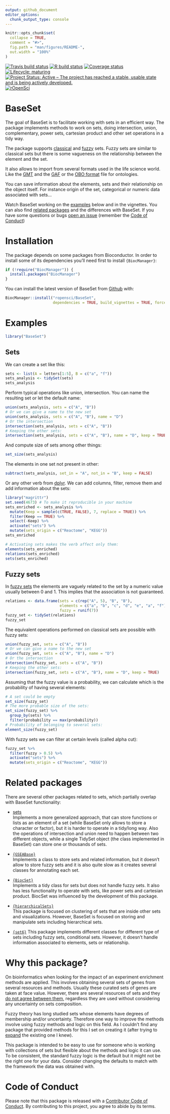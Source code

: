 ```yaml
---
output: github_document
editor_options: 
  chunk_output_type: console
---
```


<!-- README.md is generated from README.Rmd. Please edit that file -->

```r
knitr::opts_chunk$set(
  collapse = TRUE,
  comment = "#>",
  fig.path = "man/figures/README-",
  out.width = "100%"
)
```

<!-- badges: start -->
[![Travis build status](https://travis-ci.org/ropensci/BaseSet.svg?branch=master)](https://travis-ci.org/ropensci/BaseSet)
[![R build status](https://github.com/ropensci/BaseSet/workflows/R-CMD-check/badge.svg)](https://github.com/ropensci/BaseSet/actions)
[![Coverage status](https://codecov.io/gh/ropensci/BaseSet/branch/master/graph/badge.svg)](https://codecov.io/github/ropensci/BaseSet?branch=master)
[![Lifecycle: maturing](https://img.shields.io/badge/lifecycle-maturing-blue.svg)](https://lifecycle.r-lib.org/articles/stages.html#maturing)
[![Project Status: Active – The project has reached a stable, usable state and is being actively developed.](https://www.repostatus.org/badges/latest/active.svg)](https://www.repostatus.org/#active)
[![rOpenSci](https://badges.ropensci.org/359_status.svg)](https://github.com/ropensci/software-review/issues/359)

<!-- badges: end -->

# BaseSet

The goal of BaseSet is to facilitate working with sets in an efficient way. 
The package implements methods to work on sets, doing intersection, union, complementary, power sets, cartesian product and other set operations in a tidy way. 


The package supports [classical](https://en.wikipedia.org/wiki/Set_(mathematics)) and [fuzzy](https://en.wikipedia.org/wiki/Fuzzy_set) sets. 
Fuzzy sets are similar to classical sets but there is some vagueness on the relationship between the element and the set. 


It also allows to import from several formats used in the life science world. 
Like the [GMT](https://software.broadinstitute.org/cancer/software/gsea/wiki/index.php/Data_formats#GMT:_Gene_Matrix_Transposed_file_format_.28.2A.gmt.29) and the [GAF](http://geneontology.org/docs/go-annotation-file-gaf-format-2.1/) or the [OBO format](http://www.obofoundry.org/) file for ontologies.

You can save information about the elements, sets and their relationship on the object itself. 
For instance origin of the set, categorical or numeric data associated with sets...

Watch BaseSet working on the [examples](#Examples) below and in the vignettes. 
You can also find [related packages](#Related-packages) and the differences with BaseSet. 
If you have some questions or bugs [open an issue](https://github.com/ropensci/BaseSet/issues) (remember the [Code of Conduct](#Code-of-Conduct))

# Installation

The package depends on some packages from Bioconductor. In order to install some of its dependencies you'll need first to install `{BiocManager}`:

```r
if (!require("BiocManager")) {
  install.packages("BiocManager")
}
```

You can install the latest version of BaseSet from [Github](https://github.com/ropensci/BaseSet) with:

```r
BiocManager::install("ropensci/BaseSet", 
                     dependencies = TRUE, build_vignettes = TRUE, force = TRUE)
```

 
# Examples {#Examples}

```r
library("BaseSet")
```

## Sets

We can create a set like this:

```r
sets <- list(A = letters[1:5], B = c("a", "f"))
sets_analysis <- tidySet(sets)
sets_analysis
```

Perform typical operations like union, intersection. You can name the resulting set or let the default name:

```r
union(sets_analysis, sets = c("A", "B")) 
# Or we can give a name to the new set
union(sets_analysis, sets = c("A", "B"), name = "D")
# Or the intersection
intersection(sets_analysis, sets = c("A", "B"))
# Keeping the other sets:
intersection(sets_analysis, sets = c("A", "B"), name = "D", keep = TRUE) 
```

And compute size of sets among other things:

```r
set_size(sets_analysis)
```

The elements in one set not present in other:

```r
subtract(sets_analysis, set_in = "A", not_in = "B", keep = FALSE)
```

Or any other verb from [dplyr](https://cran.r-project.org/package=dplyr). We can add columns, filter, remove them and add information about the sets:

```r
library("magrittr")
set.seed(4673) # To make it reproducible in your machine
sets_enriched <- sets_analysis %>% 
  mutate(Keep = sample(c(TRUE, FALSE), 7, replace = TRUE)) %>% 
  filter(Keep == TRUE) %>% 
  select(-Keep) %>% 
  activate("sets") %>% 
  mutate(sets_origin = c("Reactome", "KEGG"))
sets_enriched

# Activating sets makes the verb affect only them:
elements(sets_enriched)
relations(sets_enriched)
sets(sets_enriched)
```

## Fuzzy sets

In [fuzzy sets](https://en.wikipedia.org/wiki/Fuzzy_set) the elements are vaguely related to the set by a numeric value usually between 0 and 1.
This implies that the association is not guaranteed.

```r
relations <- data.frame(sets = c(rep("A", 5), "B", "B"), 
                        elements = c("a", "b", "c", "d", "e", "a", "f"),
                        fuzzy = runif(7))
fuzzy_set <- tidySet(relations)
fuzzy_set
```

The equivalent operations performed on classical sets are possible with fuzzy sets:

```r
union(fuzzy_set, sets = c("A", "B")) 
# Or we can give a name to the new set
union(fuzzy_set, sets = c("A", "B"), name = "D")
# Or the intersection
intersection(fuzzy_set, sets = c("A", "B"))
# Keeping the other sets:
intersection(fuzzy_set, sets = c("A", "B"), name = "D", keep = TRUE) 
```

Assuming that the fuzzy value is a probability, we can calculate which is the probability of having several elements:

```r
# A set could be empty
set_size(fuzzy_set)
# The more probable size of the sets:
set_size(fuzzy_set) %>% 
  group_by(sets) %>% 
  filter(probability == max(probability))
# Probability of belonging to several sets:
element_size(fuzzy_set)
```

With fuzzy sets we can filter at certain levels (called alpha cut):

```r
fuzzy_set %>% 
  filter(fuzzy > 0.5) %>% 
  activate("sets") %>% 
  mutate(sets_origin = c("Reactome", "KEGG"))
```

# Related packages {#related}

There are several other packages related to sets, which partially overlap with BaseSet functionality:

 - [sets]( https://CRAN.R-project.org/package=sets)  
 Implements a more generalized approach, that can store functions or lists as an element of a set (while BaseSet only allows to store a character or factor), but it is harder to operate in a tidy/long way. Also the operations of intersection and union need to happen between two different objects, while a single TidySet object (the class implemented in BaseSet) can store one or thousands of sets.

 - [`{GSEABase}`](https://bioconductor.org/packages/GSEABase/)  
 Implements a class to store sets and related information, but it doesn't allow to store fuzzy sets and it is also quite slow as it creates several classes for annotating each set. 
  
 - [`{BiocSet}`](https://bioconductor.org/packages/BiocSet/)  
 Implements a tidy class for sets but does not handle fuzzy sets. It also has less functionality to operate with sets, like power sets and cartesian product. BiocSet was influenced by the development of this package. 

 - [`{hierarchicalSets}`](https://CRAN.R-project.org/package=hierarchicalSets)  
 This package is focused on clustering of sets that are inside other sets and visualizations. However, BaseSet is focused on storing and manipulate sets including hierarchical sets.
 
 - [`{set6}`](https://cran.r-project.org/package=set6)
 This package implements different classes for different type of sets including fuzzy sets, conditional sets. However, it doesn't handle information associated to elements, sets or relationship. 
 
# Why this package? {#why}

On bioinformatics when looking for the impact of an experiment enrichment methods are applied.
This involves obtaining several sets of genes from several resources and methods.
Usually these curated sets of genes are taken at face value. 
However, there are several resources of sets and they [do not agree between them](https://doi.org/10.1186/1471-2105-14-112), regardless they are used without considering any uncertainty on sets composition. 


Fuzzy theory has long studied sets whose elements have degrees of membership and/or uncertainty. 
Therefore one way to improve the methods involve using fuzzy methods and logic on this field. 
As I couldn't find any package that provided methods for this I set on creating it (after trying to [expand](https://github.com/llrs/GSEAdv) the existing one I knew).

This package is intended to be easy to use for someone who is working with collections of sets but flexible about the methods and logic it can use. 
To be consistent, the standard fuzzy logic is the default but it might not be the right one for your data. 
Consider changing the defaults to match with the framework the data was obtained with. 

# Code of Conduct {#CoC}

Please note that this package is released with a [Contributor
Code of Conduct](https://ropensci.org/code-of-conduct/). 
By contributing to this project, you agree to abide by its terms.
